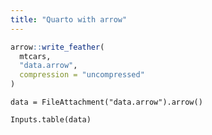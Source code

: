 ```yaml
---
title: "Quarto with arrow"
---
```


```r

arrow::write_feather(
  mtcars, 
  "data.arrow", 
  compression = "uncompressed"
)

```


```ojs

data = FileAttachment("data.arrow").arrow()

Inputs.table(data)

```

